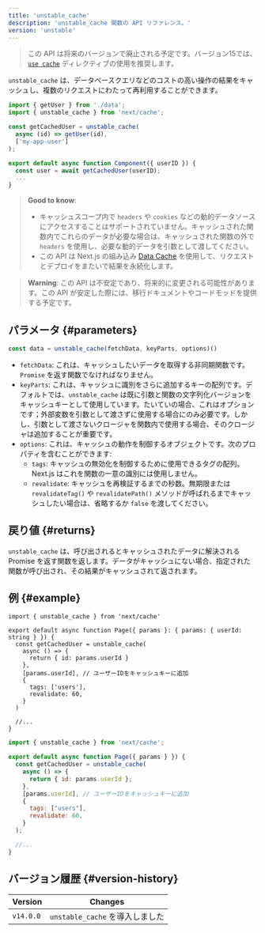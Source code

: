 ```yaml
---
title: 'unstable_cache'
description: 'unstable_cache 関数の API リファレンス。'
version: 'unstable'
---
```


> この API は将来のバージョンで廃止される予定です。バージョン15では、[`use cache`](app/api-reference/directives/use-cache) ディレクティブの使用を推奨します。

`unstable_cache` は、データベースクエリなどのコストの高い操作の結果をキャッシュし、複数のリクエストにわたって再利用することができます。

```jsx
import { getUser } from './data';
import { unstable_cache } from 'next/cache';

const getCachedUser = unstable_cache(
  async (id) => getUser(id),
  ['my-app-user']
);

export default async function Component({ userID }) {
  const user = await getCachedUser(userID);
  ...
}
```

> **Good to know**:
>
> - キャッシュスコープ内で `headers` や `cookies` などの動的データソースにアクセスすることはサポートされていません。キャッシュされた関数内でこれらのデータが必要な場合は、キャッシュされた関数の外で `headers` を使用し、必要な動的データを引数として渡してください。
> - この API は Next.js の組み込み [Data Cache](/docs/app/building-your-application/caching#data-cache) を使用して、リクエストとデプロイをまたいで結果を永続化します。

> **Warning**: この API は不安定であり、将来的に変更される可能性があります。この API が安定した際には、移行ドキュメントやコードモッドを提供する予定です。

## パラメータ {#parameters}

```jsx
const data = unstable_cache(fetchData, keyParts, options)()
```

- `fetchData`: これは、キャッシュしたいデータを取得する非同期関数です。`Promise` を返す関数でなければなりません。
- `keyParts`: これは、キャッシュに識別をさらに追加するキーの配列です。デフォルトでは、`unstable_cache` は既に引数と関数の文字列化バージョンをキャッシュキーとして使用しています。たいていの場合、これはオプションです；外部変数を引数として渡さずに使用する場合にのみ必要です。しかし、引数として渡さないクロージャを関数内で使用する場合、そのクロージャは追加することが重要です。
- `options`: これは、キャッシュの動作を制御するオブジェクトです。次のプロパティを含むことができます:
  - `tags`: キャッシュの無効化を制御するために使用できるタグの配列。Next.js はこれを関数の一意の識別には使用しません。
  - `revalidate`: キャッシュを再検証するまでの秒数。無期限または `revalidateTag()` や `revalidatePath()` メソッドが呼ばれるまでキャッシュしたい場合は、省略するか `false` を渡してください。

## 戻り値 {#returns}

`unstable_cache` は、呼び出されるとキャッシュされたデータに解決される Promise を返す関数を返します。データがキャッシュにない場合、指定された関数が呼び出され、その結果がキャッシュされて返されます。

## 例 {#example}

<Tabs>
<TabItem value="tsx" label="TypeScript">

```tsx title="app/page.tsx" switcher
import { unstable_cache } from 'next/cache'

export default async function Page({ params }: { params: { userId: string } }) {
  const getCachedUser = unstable_cache(
    async () => {
      return { id: params.userId }
    },
    [params.userId], // ユーザーIDをキャッシュキーに追加
    {
      tags: ['users'],
      revalidate: 60,
    }
  )

  //...
}
```

</TabItem>
<TabItem value="jsx" label="JavaScript">

```jsx title="app/page.jsx" switcher
import { unstable_cache } from 'next/cache';

export default async function Page({ params } }) {
  const getCachedUser = unstable_cache(
    async () => {
      return { id: params.userId };
    },
    [params.userId], // ユーザーIDをキャッシュキーに追加
    {
      tags: ["users"],
      revalidate: 60,
    }
  );

  //...
}
```

</TabItem>
</Tabs>

## バージョン履歴 {#version-history}

| Version   | Changes                         |
| --------- | ------------------------------- |
| `v14.0.0` | `unstable_cache` を導入しました |
